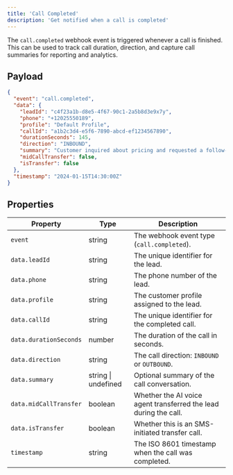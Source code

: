 ```yaml
---
title: 'Call Completed'
description: 'Get notified when a call is completed'
---
```


The `call.completed` webhook event is triggered whenever a call is finished. This can be used to track call duration, direction, and capture call summaries for reporting and analytics.

## Payload

```json
{
  "event": "call.completed",
  "data": {
    "leadId": "c4f23a1b-d8e5-4f67-90c1-2a5b8d3e9x7y",
    "phone": "+12025550189",
    "profile": "Default Profile",
    "callId": "a1b2c3d4-e5f6-7890-abcd-ef1234567890",
    "durationSeconds": 145,
    "direction": "INBOUND",
    "summary": "Customer inquired about pricing and requested a follow-up meeting.",
    "midCallTransfer": false,
    "isTransfer": false
  },
  "timestamp": "2024-01-15T14:30:00Z"
}
```

## Properties

| Property               | Type                | Description                                         |
| ---------------------- | ------------------- | --------------------------------------------------- |
| `event`                | string              | The webhook event type (`call.completed`).          |
| `data.leadId`          | string              | The unique identifier for the lead.                 |
| `data.phone`           | string              | The phone number of the lead.                       |
| `data.profile`         | string              | The customer profile assigned to the lead.          |
| `data.callId`          | string              | The unique identifier for the completed call.       |
| `data.durationSeconds` | number              | The duration of the call in seconds.                |
| `data.direction`       | string              | The call direction: `INBOUND` or `OUTBOUND`.        |
| `data.summary`         | string \| undefined | Optional summary of the call conversation.          |
| `data.midCallTransfer` | boolean             | Whether the AI voice agent transferred the lead during the call. |
| `data.isTransfer`      | boolean             | Whether this is an SMS-initiated transfer call.     |
| `timestamp`            | string              | The ISO 8601 timestamp when the call was completed. |
